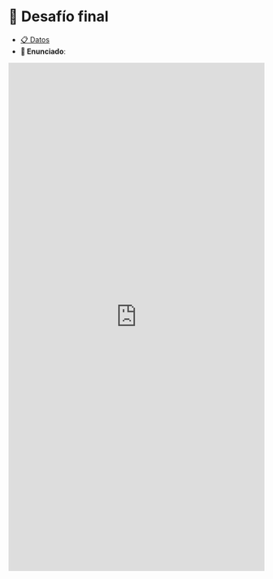 # &#129351; Desafío final {-}

* <a href="https://www.google.cl" target="_blank">&#128203; Datos</a>
* **&#128196; Enunciado**:

<iframe src="https://docs.google.com/gview?url=https://admisionyregistros.uc.cl/images/pdf/folletos_carreras/estadistica.pdf&embedded=true" style="width:100%; height:1000px;" frameborder="0">PDF de la clase</iframe>
